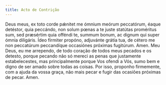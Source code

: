 ```yaml
---
title: Acto de Contrição
---
```


<div class="grid grid-cols-2 gap-5">
  <span class="text-justify">
    Deus meus, ex toto corde pǽnitet me ómnium meórum peccatórum, éaque
    detéstor, quia peccándo, non solum pœnas a te juste statútas proméritus sum,
    sed præsértim quia offéndi te, summum bonum, ac dignum qui super ómnia
    diligáris. Ídeo fírmiter propóno, adjuvánte grátia tua, de cétero me non
    peccatúrum peccandíque occasiónes próximas fugitúrum. Amen.
  </span>
  <span class="text-justify">
    Meu Deus, eu me arrependo, de todo coração de todos meus pecados e os
    detesto, porque pecando não só mereci as penas que justamente
    estabelecestes, mas principalmente porque Vos ofendi a Vós, sumo bem e digno
    de ser amado sobre todas as coisas. Por isso, proponho firmemente, com a
    ajuda da vossa graça, não mais pecar e fugir das ocasiões próximas de pecar.
    Amen.
  </span>
</div>
